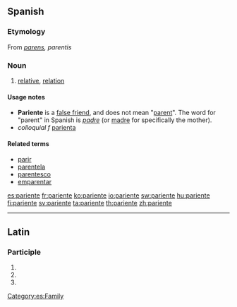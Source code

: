 ==Spanish==

===Etymology===
From {{etyl|la|es}} ''[[parens]], parentis''

===Noun===
{{es-noun-mf}}

# [[relative]], [[relation]]

====Usage notes====
* '''Pariente''' is a [[false friend]], and does not mean "[[parent]]".  The word for "parent" in Spanish is ''[[padre#Spanish|padre]]'' (or [[madre#Spanish|madre]] for specifically the mother).
* ''colloquial f'' [[parienta]]

====Related terms====
* [[parir]]
* [[parentela]]
* [[parentesco]]
* [[emparentar]]

[[Category:es:Family]]

[[es:pariente]]
[[fr:pariente]]
[[ko:pariente]]
[[io:pariente]]
[[sw:pariente]]
[[hu:pariente]]
[[fi:pariente]]
[[sv:pariente]]
[[ta:pariente]]
[[th:pariente]]
[[zh:pariente]]

----
==Latin==

===Participle===
{{la-part-form|pariente}}

# {{inflection of|pariens|pariēns|dat|m|s|lang=la}}
# {{inflection of|pariens|pariēns|dat|f|s|lang=la}}
# {{inflection of|pariens|pariēns|dat|n|s|lang=la}}
{{count page|[[Wiktionary:Page count]]}}
{{rfc-auto}}